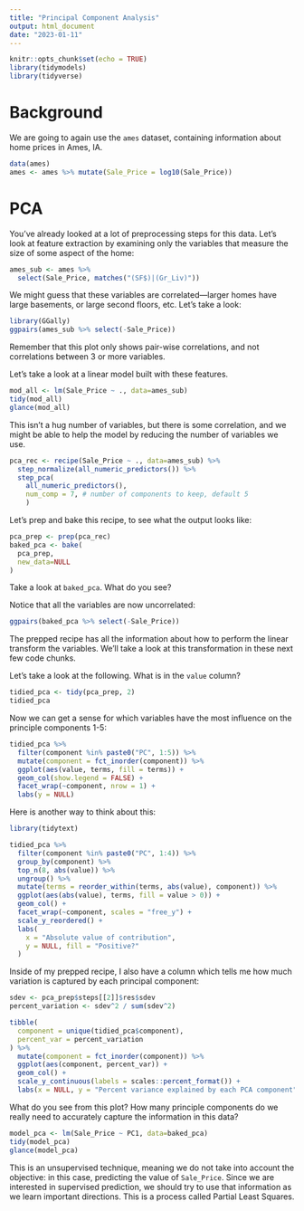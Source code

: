 ```yaml
---
title: "Principal Component Analysis"
output: html_document
date: "2023-01-11"
---
```


```r
knitr::opts_chunk$set(echo = TRUE)
library(tidymodels)
library(tidyverse)
```

# Background

We are going to again use the `ames` dataset, containing information about home prices in Ames, IA.

```r
data(ames)
ames <- ames %>% mutate(Sale_Price = log10(Sale_Price))
```


# PCA

You've already looked at a lot of preprocessing steps for this data. Let's look at feature extraction by examining only the variables that measure the size of some aspect of the home:

```r
ames_sub <- ames %>% 
  select(Sale_Price, matches("(SF$)|(Gr_Liv)"))
```

We might guess that these variables are correlated---larger homes have large basements, or large second floors, etc. Let's take a look:

```r
library(GGally)
ggpairs(ames_sub %>% select(-Sale_Price))
```

Remember that this plot only shows pair-wise correlations, and not correlations between 3 or more variables.

Let's take a look at a linear model built with these features.

```r
mod_all <- lm(Sale_Price ~ ., data=ames_sub)
tidy(mod_all)
glance(mod_all)
```
This isn't a hug number of variables, but there is some correlation, and we might be able to help the model by reducing the number of variables we use.

```r
pca_rec <- recipe(Sale_Price ~ ., data=ames_sub) %>%
  step_normalize(all_numeric_predictors()) %>%
  step_pca(
    all_numeric_predictors(),
    num_comp = 7, # number of components to keep, default 5
    )
```


Let's prep and bake this recipe, to see what the output looks like:

```r
pca_prep <- prep(pca_rec)
baked_pca <- bake(
  pca_prep, 
  new_data=NULL
)
```

Take a look at `baked_pca`. What do you see? 

Notice that all the variables are now uncorrelated:

```r
ggpairs(baked_pca %>% select(-Sale_Price))
```

The prepped recipe has all the information about how to perform the linear transform the variables. We'll take a look at this transformation in these next few code chunks.

Let's take a look at the following. What is in the `value` column?

```r
tidied_pca <- tidy(pca_prep, 2)
tidied_pca
```
Now we can get a sense for which variables have the most influence on the principle components 1-5:

```r
tidied_pca %>%
  filter(component %in% paste0("PC", 1:5)) %>%
  mutate(component = fct_inorder(component)) %>%
  ggplot(aes(value, terms, fill = terms)) +
  geom_col(show.legend = FALSE) +
  facet_wrap(~component, nrow = 1) +
  labs(y = NULL)
```
Here is another way to think about this:

```r
library(tidytext)

tidied_pca %>%
  filter(component %in% paste0("PC", 1:4)) %>%
  group_by(component) %>%
  top_n(8, abs(value)) %>%
  ungroup() %>%
  mutate(terms = reorder_within(terms, abs(value), component)) %>%
  ggplot(aes(abs(value), terms, fill = value > 0)) +
  geom_col() +
  facet_wrap(~component, scales = "free_y") +
  scale_y_reordered() +
  labs(
    x = "Absolute value of contribution",
    y = NULL, fill = "Positive?"
  )
```

Inside of my prepped recipe, I also have a column which tells me how much variation is captured by each principal component:

```r
sdev <- pca_prep$steps[[2]]$res$sdev
percent_variation <- sdev^2 / sum(sdev^2)

tibble(
  component = unique(tidied_pca$component),
  percent_var = percent_variation 
) %>%
  mutate(component = fct_inorder(component)) %>%
  ggplot(aes(component, percent_var)) +
  geom_col() +
  scale_y_continuous(labels = scales::percent_format()) +
  labs(x = NULL, y = "Percent variance explained by each PCA component")
```
What do you see from this plot? How many principle components do we really need to accurately capture the information in this data?

```r
model_pca <- lm(Sale_Price ~ PC1, data=baked_pca)
tidy(model_pca)
glance(model_pca)
```

This is an unsupervised technique, meaning we do not take into account the objective: in this case, predicting the value of `Sale_Price`.  Since we are interested in supervised prediction, we should try to use that information as we learn important directions. This is a process called Partial Least Squares.


<!---
# Partial Least Squares

```r
#We need a package from the a library not available through CRAN
if (!require("BiocManager", quietly = TRUE))
    install.packages("BiocManager")

BiocManager::install("mixOmics")
```

```r
library("mixOmics")

pls_rec <- recipe(Sale_Price ~ ., data=ames_sub) %>%
  step_normalize(all_numeric_predictors()) %>%
  step_pls(all_numeric_predictors(), outcome="Sale_Price", num_comp=7)

baked_pls <- bake( prep(pls_rec),  new_data=NULL )
```

```r
ggpairs(baked_pls %>% select(-Sale_Price))
```

-->
